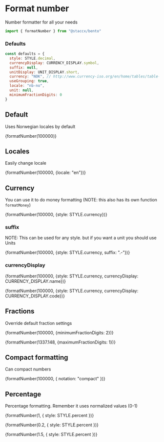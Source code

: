 
<Meta title="Formatting|Format number" component={formatNumber}/>

# Format number
Number formatter for all your needs

```javascript
import { formatNumber } from "@staccx/bento"
```

### Defaults
```javascript
const defaults = {
  style: STYLE.decimal,
  currencyDisplay: CURRENCY_DISPLAY.symbol,
  suffix: null,
  unitDisplay: UNIT_DISPLAY.short,
  currency: "NOK", // http://www.currency-iso.org/en/home/tables/table-a1.html,
  useGrouping: true,
  locale: "nb-no",
  unit: null,
  minimumFractionDigits: 0
}
```


## Default
Uses Norwegian locales by default

<Preview>
  <Story name="Default">
   <p>{formatNumber(100000)}</p>
  </Story>
</Preview>

## Locales
Easily change locale

<Preview>
  <Story name="Locale">
   <p>{formatNumber(100000, {locale: "en"})}</p>
  </Story>
</Preview>

## Currency
You can use it to do money formatting (NOTE: this also has its own function `formatMoney`)

<Preview>
  <Story name="Currency">
   <p>{formatNumber(100000, {style: STYLE.currency})}</p>
  </Story>
</Preview>

### suffix
NOTE: This can be used for any style. but if you want a unit you should use Units
<Preview>
  <Story name="Suffix">
   <p>{formatNumber(100000, {style: STYLE.currency, suffix: ".-"})}</p>
  </Story>
</Preview>

### currencyDisplay
<Preview>
  <Story name="Currency display name">
   <p>{formatNumber(100000, {style: STYLE.currency, currencyDisplay: CURRENCY_DISPLAY.name})}</p>
  </Story>
</Preview>

<Preview>
  <Story name="Currency display code">
   <p>{formatNumber(100000, {style: STYLE.currency, currencyDisplay: CURRENCY_DISPLAY.code})}</p>
  </Story>
</Preview>

## Fractions
Override default fraction settings

<Preview>
  <Story name="Fractions min">
   <p>{formatNumber(100000, {minimumFractionDigits: 2})}</p>
  </Story>
</Preview>

<Preview>
  <Story name="Fractions max">
   <p>{formatNumber(1337.148, {maximumFractionDigits: 1})}</p>
  </Story>
</Preview>

## Compact formatting
Can compact numbers

<Preview>
  <Story name="Compact">
   <p>{formatNumber(100000, { notation: "compact" })}</p>
  </Story>
</Preview>

<!-- ## Unit formatting -->
<!-- A lot of units can be used to format -->

<!-- <Preview> -->
<!--   <Story name="Units"> -->
<!--    <p>{formatNumber(25, { -->
<!--                style: STYLE.unit, -->
<!--                unit: UNITS.celsius -->
<!--              })}</p> -->
<!--   </Story> -->
<!-- </Preview> -->

<!-- export const UnitGrid = styled.div` -->
<!--   display: grid; -->
<!--   grid-template-columns: repeat( auto-fit, minmax(100px, 1fr) ); -->
<!-- ` -->

<!-- Full list of units can be found in `./number.constants.js` and 👇 -->
<!-- <Preview> -->
<!-- <Story name="List of units"> -->
<!--    {() => { -->
<!--    return <UnitGrid>{Object.keys(UNITS).map(unit => <div>{unit}</div>)}</UnitGrid> -->
<!--    } -->
<!--  } -->
<!--   </Story> -->
<!-- </Preview> -->

## Percentage
Percentage formatting. Remember it uses normalized values (0-1)

<Preview>
  <Story name="Percentage">
    <div>
       <p>{formatNumber(1, {
                   style: STYLE.percent
     })}</p>
      <p>{formatNumber(0.2, {
                            style: STYLE.percent
        })}</p>
       <p>{formatNumber(1.5, {
                  style: STYLE.percent
       })}</p>
     </div>
  </Story>
</Preview>
